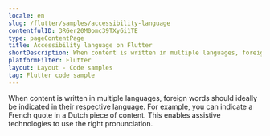 ```yaml
---
locale: en
slug: /flutter/samples/accessibility-language
contentfulID: 3RGer20M0omc39TXy6i1TE
type: pageContentPage
title: Accessibility language on Flutter
shortDescription: When content is written in multiple languages, foreign words should ideally be indicated in their respective language.
platformFilter: Flutter
layout: Layout - Code samples
tag: Flutter code sample
---
```


When content is written in multiple languages, foreign words should ideally be indicated in their respective language. For example, you can indicate a French quote in a Dutch piece of content. This enables assistive technologies to use the right pronunciation.

<CodeSample id="accessibility-language" locale="en" platform="flutter"/>